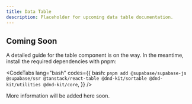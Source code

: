 ```yaml
---
title: Data Table
description: Placeholder for upcoming data table documentation.
---
```



## Coming Soon

A detailed guide for the table component is on the way. In the meantime, install the required dependencies with pnpm:

<CodeTabs lang="bash" codes={{
    bash: `pnpm add @supabase/supabase-js @supabase/ssr @tanstack/react-table @dnd-kit/sortable @dnd-kit/utilities @dnd-kit/core`,
  }} />

More information will be added here soon.
